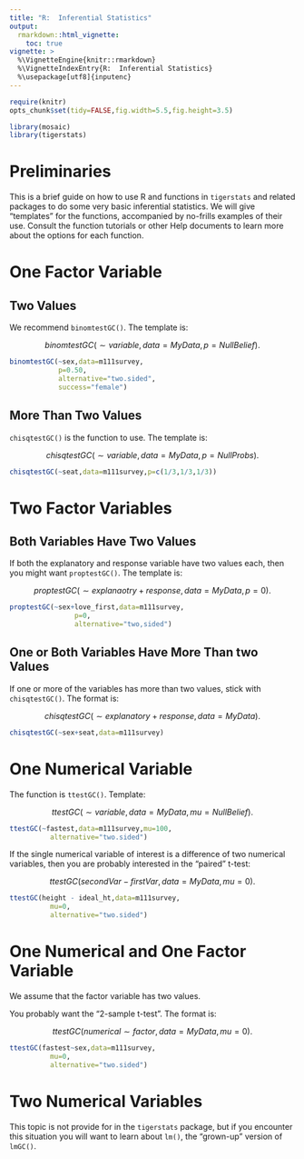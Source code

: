 ```yaml
---
title: "R:  Inferential Statistics"
output:
  rmarkdown::html_vignette:
    toc: true
vignette: >
  %\VignetteEngine{knitr::rmarkdown}
  %\VignetteIndexEntry{R:  Inferential Statistics}
  %\usepackage[utf8]{inputenc}
---
```


```r
require(knitr)
opts_chunk$set(tidy=FALSE,fig.width=5.5,fig.height=3.5)
```

```r
library(mosaic)
library(tigerstats)
```


# Preliminaries

This is a brief guide on how to use R and functions in `tigerstats` and related packages to do some very basic inferential statistics.  We will give "templates" for the functions, accompanied by no-frills examples of their use.  Consult the function tutorials or other Help documents to learn more about the options for each function.

# One Factor Variable

## Two Values

We recommend `binomtestGC()`.  The template is:

$$binomtestGC(\sim variable,data=MyData,p=NullBelief).$$

```r
binomtestGC(~sex,data=m111survey,
            p=0.50,
            alternative="two.sided",
            success="female")
```


## More Than Two Values

`chisqtestGC()` is the function to use.  The template is:

$$chisqtestGC(\sim variable,data=MyData,p=NullProbs).$$

```r
chisqtestGC(~seat,data=m111survey,p=c(1/3,1/3,1/3))
```


# Two Factor Variables

## Both Variables Have Two Values

If both the explanatory and response variable have two values each, then you might want `proptestGC()`.  The template is:

$$proptestGC(\sim explanaotry + response, data=MyData,p=0).$$

```r
proptestGC(~sex+love_first,data=m111survey,
                p=0,
                alternative="two,sided")
```

## One or Both Variables Have More Than two Values

If one or more of the variables has more than two values, stick with `chisqtestGC()`.  The format is:

$$chisqtestGC(\sim explanatory + response, data=MyData).$$

```r
chisqtestGC(~sex+seat,data=m111survey)
```

# One Numerical Variable

The function is `ttestGC()`.  Template:

$$ttestGC(\sim variable, data=MyData,mu=NullBelief).$$

```r
ttestGC(~fastest,data=m111survey,mu=100,
          alternative="two.sided")
```

If the single numerical variable of interest is a difference of two numerical variables, then you are probably interested in the "paired" t-test:

$$ttestGC(secondVar - firstVar, data=MyData,mu=0).$$

```r
ttestGC(height - ideal_ht,data=m111survey,
          mu=0,
          alternative="two.sided")
```


# One Numerical and One Factor Variable

We assume that the factor variable has two values.

You probably want the "2-sample t-test".  The format is:

$$ttestGC(numerical \sim factor, data=MyData,mu=0).$$

```r
ttestGC(fastest~sex,data=m111survey,
          mu=0,
          alternative="two.sided")
```




# Two Numerical Variables

This topic is not provide for in the `tigerstats` package, but if you encounter this situation you will want to learn about `lm()`, the "grown-up" version of `lmGC()`.